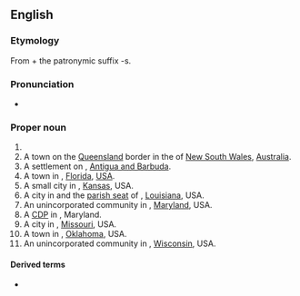 ==English==
{{wp|Jennings (disambiguation)|Jennings}}

===Etymology===
From {{m|en|Jenning}} + the patronymic suffix -s.

===Pronunciation===
* {{IPA|/ˈdʒɛnɪŋz/|lang=en}}

===Proper noun===
{{en-proper noun}}

# {{surname|lang=en|A=An English [[patronymic]]|from=given names}}
# A town on the [[Queensland]] border in the {{w|Northern Tablelands}} of [[New South Wales]], [[Australia]].
# A settlement on {{l|en|Antigua}}, [[Antigua and Barbuda]].
# A town in {{l|en|Hamilton County}}, [[Florida]], [[USA]].
# A small city in {{l|en|Decatur County}}, [[Kansas]], USA.
# A city in and the [[parish seat]] of {{l|en|Jefferson Davis Parish}}, [[Louisiana]], USA.
# An unincorporated community in {{l|en|Anne Arundel County}}, [[Maryland]], USA.
# A [[CDP]] in {{l|en|Garrett County}}, Maryland.
# A city in {{l|en|St. Louis County}}, [[Missouri]], USA.
# A town in {{l|en|Pawnee County}}, [[Oklahoma]], USA.
# An unincorporated community in {{l|en|Oneida County}}, [[Wisconsin]], USA.

{{c|en|New South Wales|Antigua and Barbuda|Florida, USA|Kansas, USA|Louisiana, USA|Maryland, USA|Missouri, USA|Oklahoma, USA|Wisconsin, USA}}

====Derived terms====
* {{l|en|Jennings County}}
